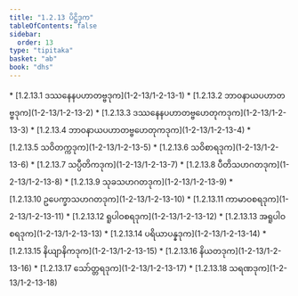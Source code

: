 ```yaml
---
title: "1.2.13 ပိဋ္ဌိဒုက"
tableOfContents: false
sidebar:
  order: 13
type: "tipitaka"
basket: "ab"
book: "dhs"
---
```



<DynamicBreadcrumb />



<TableOfContents book="dhs" section="1.2.13">
* [1.2.13.1 ဒဿနေနပဟာတဗ္ဗဒုက](1-2-13/1-2-13-1)
* [1.2.13.2 ဘာဝနာယပဟာတဗ္ဗဒုက](1-2-13/1-2-13-2)
* [1.2.13.3 ဒဿနေနပဟာတဗ္ဗဟေတုကဒုက](1-2-13/1-2-13-3)
* [1.2.13.4 ဘာဝနာယပဟာတဗ္ဗဟေတုကဒုက](1-2-13/1-2-13-4)
* [1.2.13.5 သဝိတက္ကဒုက](1-2-13/1-2-13-5)
* [1.2.13.6 သဝိစာရဒုက](1-2-13/1-2-13-6)
* [1.2.13.7 သပ္ပီတိကဒုက](1-2-13/1-2-13-7)
* [1.2.13.8 ပီတိသဟဂတဒုက](1-2-13/1-2-13-8)
* [1.2.13.9 သုခသဟဂတဒုက](1-2-13/1-2-13-9)
* [1.2.13.10 ဥပေက္ခာသဟဂတဒုက](1-2-13/1-2-13-10)
* [1.2.13.11 ကာမာဝစရဒုက](1-2-13/1-2-13-11)
* [1.2.13.12 ရူပါဝစရဒုက](1-2-13/1-2-13-12)
* [1.2.13.13 အရူပါဝစရဒုက](1-2-13/1-2-13-13)
* [1.2.13.14 ပရိယာပန္နဒုက](1-2-13/1-2-13-14)
* [1.2.13.15 နိယျာနိကဒုက](1-2-13/1-2-13-15)
* [1.2.13.16 နိယတဒုက](1-2-13/1-2-13-16)
* [1.2.13.17 သော်တ္တရဒုက](1-2-13/1-2-13-17)
* [1.2.13.18 သရဏဒုက](1-2-13/1-2-13-18)
</TableOfContents>